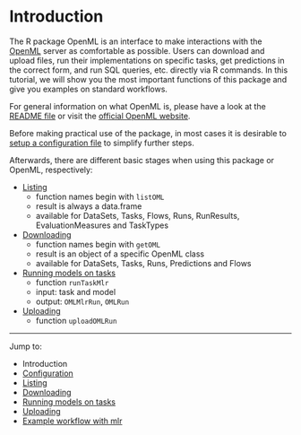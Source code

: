 Introduction
============

The R package OpenML is an interface to make interactions with the [OpenML](http://openml.org/) server as comfortable as possible. 
Users can download and upload files, run their implementations on specific tasks, get predictions in the correct form, and run SQL queries, etc. directly via R commands. 
In this tutorial, we will show you the most important functions of this package and give you examples on standard workflows.

For general information on what OpenML is, please have a look at the [README file](https://github.com/openml/OpenML/blob/master/README.md) or visit the [official OpenML website](http://openml.org/).

Before making practical use of the package, in most cases it is desirable to
[setup a configuration file](2-Configuration.md) to simplify further steps.

Afterwards, there are different basic stages when using this package or OpenML, respectively:

* [Listing](3-Listing.md)
    * function names begin with `listOML`
    * result is always a data.frame
    * available for DataSets, Tasks, Flows, Runs, RunResults, EvaluationMeasures and TaskTypes
* [Downloading](4-Downloading.md)
    * function names begin with `getOML`
    * result is an object of a specific OpenML class
    * available for DataSets, Tasks, Runs, Predictions and Flows
* [Running models on tasks](5-Running.md)
    * function `runTaskMlr`
    * input: task and model
    * output: `OMLMlrRun`, `OMLRun`
* [Uploading](6-Uploading.md)
    * function `uploadOMLRun`

----------------------------------------------------------------------------------------------------
Jump to:

- Introduction
- [Configuration](2-Configuration.md)
- [Listing](3-Listing.md)
- [Downloading](4-Downloading.md)
- [Running models on tasks](5-Running.md)
- [Uploading](6-Uploading.md)
- [Example workflow with mlr](7-Example-workflow-with-mlr.md)

